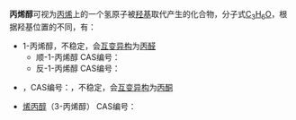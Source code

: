 '''丙烯醇'''可视为[[丙烯|丙烯]]上的一个氢原子被[[羟基|羟基]]取代产生的化合物，分子式[[C3H6O|C<sub>3</sub>H<sub>6</sub>O]]，根据羟基位置的不同，有：
* 1-丙烯醇，不稳定，会[[互变异构|互变异构]]为[[丙醛|丙醛]] 
** 顺-1-丙烯醇 CAS编号：{{CAS|57642-95-2}}
** 反-1-丙烯醇 CAS编号：{{CAS|57642-96-3}}
* {{link-es|2-丙烯醇|Prop-1-en-2-ol}}，CAS编号：{{CAS|29456-04-0}}，不稳定，会[[互变异构|互变异构]]为[[丙酮|丙酮]] 
* [[烯丙醇|烯丙醇]]（3-丙烯醇） CAS编号：{{CAS|107-18-6}}

{{Disambiguation|cat=三字消歧义}}